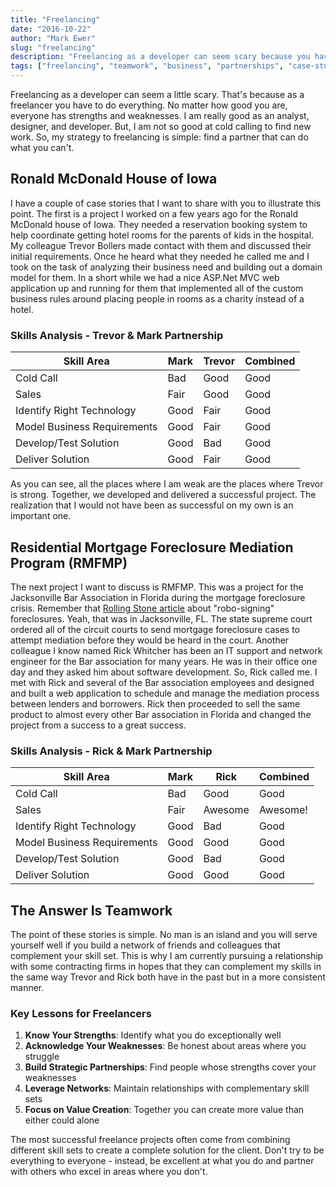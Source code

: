 ```yaml
---
title: "Freelancing"
date: "2016-10-22"
author: "Mark Ewer"
slug: "freelancing"
description: "Freelancing as a developer can seem scary because you have to do everything. The strategy is simple: find a partner that can do what you can't."
tags: ["freelancing", "teamwork", "business", "partnerships", "case-studies"]
---
```


Freelancing as a developer can seem a little scary. That's because as a freelancer you have to do everything. No matter how good you are, everyone has strengths and weaknesses. I am really good as an analyst, designer, and developer. But, I am not so good at cold calling to find new work. So, my strategy to freelancing is simple: find a partner that can do what you can't.

## Ronald McDonald House of Iowa

I have a couple of case stories that I want to share with you to illustrate this point. The first is a project I worked on a few years ago for the Ronald McDonald house of Iowa. They needed a reservation booking system to help coordinate getting hotel rooms for the parents of kids in the hospital. My colleague Trevor Bollers made contact with them and discussed their initial requirements. Once he heard what they needed he called me and I took on the task of analyzing their business need and building out a domain model for them. In a short while we had a nice ASP.Net MVC web application up and running for them that implemented all of the custom business rules around placing people in rooms as a charity instead of a hotel.

### Skills Analysis - Trevor & Mark Partnership

| Skill Area | Mark | Trevor | Combined |
| ---------- | ---- | ------ | -------- |
| Cold Call | Bad | Good | Good |
| Sales | Fair | Good | Good |
| Identify Right Technology | Good | Fair | Good |
| Model Business Requirements | Good | Fair | Good |
| Develop/Test Solution | Good | Bad | Good |
| Deliver Solution | Good | Fair | Good |

As you can see, all the places where I am weak are the places where Trevor is strong. Together, we developed and delivered a successful project. The realization that I would not have been as successful on my own is an important one.

## Residential Mortgage Foreclosure Mediation Program (RMFMP)

The next project I want to discuss is RMFMP. This was a project for the Jacksonville Bar Association in Florida during the mortgage foreclosure crisis. Remember that [Rolling Stone article](http://www.rollingstone.com/politics/news/matt-taibbi-courts-helping-banks-screw-over-homeowners-20101110) about "robo-signing" foreclosures. Yeah, that was in Jacksonville, FL. The state supreme court ordered all of the circuit courts to send mortgage foreclosure cases to attempt mediation before they would be heard in the court. Another colleague I know named Rick Whitcher has been an IT support and network engineer for the Bar association for many years. He was in their office one day and they asked him about software development. So, Rick called me. I met with Rick and several of the Bar association employees and designed and built a web application to schedule and manage the mediation process between lenders and borrowers. Rick then proceeded to sell the same product to almost every other Bar association in Florida and changed the project from a success to a great success.

### Skills Analysis - Rick & Mark Partnership

| Skill Area | Mark | Rick | Combined |
| ---------- | ---- | ---- | -------- |
| Cold Call | Bad | Good | Good |
| Sales | Fair | Awesome | Awesome! |
| Identify Right Technology | Good | Bad | Good |
| Model Business Requirements | Good | Good | Good |
| Develop/Test Solution | Good | Bad | Good |
| Deliver Solution | Good | Good | Good |

## The Answer Is Teamwork

The point of these stories is simple. No man is an island and you will serve yourself well if you build a network of friends and colleagues that complement your skill set. This is why I am currently pursuing a relationship with some contracting firms in hopes that they can complement my skills in the same way Trevor and Rick both have in the past but in a more consistent manner.

### Key Lessons for Freelancers

1. **Know Your Strengths**: Identify what you do exceptionally well
2. **Acknowledge Your Weaknesses**: Be honest about areas where you struggle
3. **Build Strategic Partnerships**: Find people whose strengths cover your weaknesses
4. **Leverage Networks**: Maintain relationships with complementary skill sets
5. **Focus on Value Creation**: Together you can create more value than either could alone

The most successful freelance projects often come from combining different skill sets to create a complete solution for the client. Don't try to be everything to everyone - instead, be excellent at what you do and partner with others who excel in areas where you don't.
